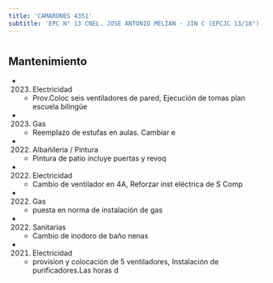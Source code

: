 ```yaml
---
title: 'CAMARONES 4351'
subtitle: 'EPC N° 13 CNEL. JOSE ANTONIO MELIAN - JIN C (EPCJC 13/18°) - ESC. DE MUSICA N° 02'
---
```


#


## Mantenimiento

*  (2023) Electricidad 
    + Prov.Coloc seis ventiladores de pared, Ejecución de tomas plan escuela bilingüe

*  (2023) Gas 
    + Reemplazo de estufas en aulas. Cambiar e

*  (2022) Albañileria / Pintura 
    + Pintura de patio incluye puertas y revoq

*  (2022) Electricidad 
    + Cambio de ventilador en 4A, Reforzar inst eléctrica de S Comp

*  (2022) Gas 
    + puesta en norma de instalación de gas

*  (2022) Sanitarias 
    + Cambio de inodoro de baño nenas

*  (2021) Electricidad 
    + provision y colocación de 5 ventiladores, Instalación de purificadores.Las horas d



